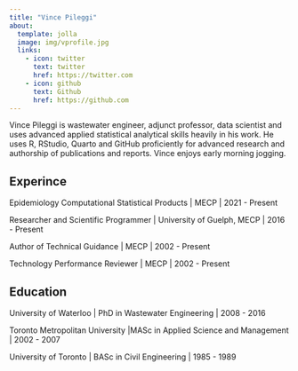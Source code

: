 ```yaml
---
title: "Vince Pileggi"
about:
  template: jolla
  image: img/vprofile.jpg
  links: 
    - icon: twitter
      text: twitter
      href: https://twitter.com
    - icon: github
      text: Github
      href: https://github.com
---
```


Vince Pileggi is wastewater engineer, adjunct professor, data scientist and uses advanced applied statistical analytical skills heavily in his work. He uses R, RStudio, Quarto and GitHub proficiently for advanced research and authorship of publications and reports. Vince enjoys early morning jogging.


## Experince

Epidemiology Computational Statistical Products | MECP | 2021 - Present

Researcher and Scientific Programmer | University of Guelph, MECP | 2016 - Present

Author of Technical Guidance | MECP | 2002 - Present

Technology Performance Reviewer | MECP | 2002 - Present


## Education

University of Waterloo | PhD in Wastewater Engineering | 2008 - 2016

Toronto Metropolitan University |MASc in Applied Science and Management | 2002 - 2007

University of Toronto | BASc in Civil Engineering | 1985 - 1989